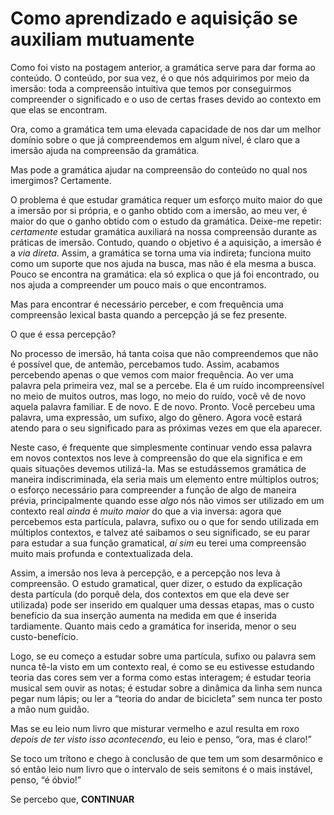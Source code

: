 # Como aprendizado e aquisição se auxiliam mutuamente {-}

Como foi visto na postagem anterior, a gramática serve para dar forma ao conteúdo. O conteúdo, por sua vez, é o que nós adquirimos por meio da imersão: toda a compreensão intuitiva que temos por conseguirmos compreender o significado e o uso de certas frases devido ao contexto em que elas se encontram.

Ora, como a gramática tem uma elevada capacidade de nos dar um melhor domínio sobre o que já compreendemos em algum nível, é claro que a imersão ajuda na compreensão da gramática.

Mas pode a gramática ajudar na compreensão do conteúdo no qual nos imergimos? Certamente. 

O problema é que estudar gramática requer um esforço muito maior do que a imersão por si própria, e o ganho obtido com a imersão, ao meu ver, é maior do que o ganho obtido com o estudo da gramática. Deixe-me repetir: _certamente_ estudar gramática auxiliará na nossa compreensão durante as práticas de imersão. Contudo, quando o objetivo é a aquisição, a imersão é a _via direta_. Assim, a gramática se torna uma via indireta; funciona muito como um suporte que nos ajuda na busca, mas não é ela mesma a busca. Pouco se encontra na gramática: ela só explica o que já foi encontrado, ou nos ajuda a compreender um pouco mais o que encontramos.

Mas para encontrar é necessário perceber, e com frequência uma compreensão lexical basta quando a percepção já se fez presente.

O que é essa percepção?

No processo de imersão, há tanta coisa que não compreendemos que não é possível que, de antemão, percebamos tudo. Assim, acabamos percebendo apenas o que vemos com maior frequência. Ao ver uma palavra pela primeira vez, mal se a percebe. Ela é um ruído incompreensível no meio de muitos outros, mas logo, no meio do ruído, você vê de novo aquela palavra familiar. E de novo. E de novo. Pronto. Você percebeu uma palavra, uma expressão, um sufixo, algo do gênero. Agora você estará atendo para o seu significado para as próximas vezes em que ela aparecer.

Neste caso, é frequente que simplesmente continuar vendo essa palavra em novos contextos nos leve à compreensão do que ela significa e em quais situações devemos utilizá-la. Mas se estudássemos gramática de maneira indiscriminada, ela seria mais um elemento entre múltiplos outros; o esforço necessário para compreender a função de algo de maneira prévia, principalmente quando esse _algo_ nós não vimos ser utilizado em um contexto real _ainda_ é _muito maior_ do que a via inversa: agora que percebemos esta partícula, palavra, sufixo ou o que for sendo utilizada em múltiplos contextos, e talvez até saibamos o seu significado, se eu parar para estudar a sua função gramatical, _aí sim_ eu terei uma compreensão muito mais profunda e contextualizada dela.

Assim, a imersão nos leva à percepção, e a percepção nos leva à compreensão. O estudo gramatical, quer dizer, o estudo da explicação desta partícula (do porquê dela, dos contextos em que ela deve ser utilizada) pode ser inserido em qualquer uma dessas etapas, mas o custo benefício da sua inserção aumenta na medida em que é inserida tardiamente. Quanto mais cedo a gramática for inserida, menor o seu custo-benefício. 

Logo, se eu começo a estudar sobre uma partícula, sufixo ou palavra sem nunca tê-la visto em um contexto real, é como se eu estivesse estudando teoria das cores sem ver a forma como estas interagem; é estudar teoria musical sem ouvir as notas; é estudar sobre a dinâmica da linha sem nunca pegar num lápis; ou ler a "teoria do andar de bicicleta" sem nunca ter posto a mão num guidão. 

Mas se eu leio num livro que misturar vermelho e azul resulta em roxo _depois de ter visto isso acontecendo_, eu leio e penso, "ora, mas é claro!"

Se toco um trítono e chego à conclusão de que tem um som desarmônico e só então leio num livro que o intervalo de seis semitons é o mais instável, penso, "é óbvio!"

Se percebo que,  **CONTINUAR**
